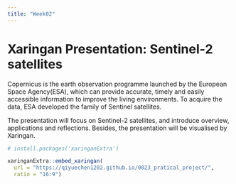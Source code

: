 ```yaml
---
title: "Week02"
---
```


# Xaringan Presentation: Sentinel-2 satellites {.unnumbered}

Copernicus is the earth observation programme launched by the European Space Agency(ESA), which can provide accurate, timely and easily accessible information to improve the living environments. To acquire the data, ESA developed the family of Sentinel satellites.

The presentation will focus on Sentinel-2 satellites, and introduce overview, applications and reflections. Besides, the presentation will be visualised by Xaringan.

```r
# install.packages('xaringanExtra')
```

```r
xaringanExtra::embed_xaringan(
  url = "https://qiyuechen1202.github.io/0023_pratical_project/",
  ratio = "16:9")
```

